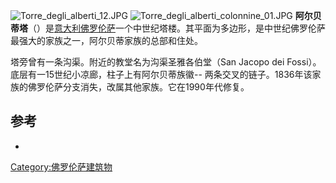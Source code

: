 [[File:Torre_degli_alberti_12.JPG|thumb]]
[[File:Torre_degli_alberti_colonnine_01.JPG|thumb]]
'''阿尔贝蒂塔'''（{{lang-it|Torre degli Alberti}}）是[[意大利|意大利]][[佛罗伦萨|佛罗伦萨]]一个中世纪塔楼。其平面为多边形，是中世纪佛罗伦萨最强大的家族之一，阿尔贝蒂家族的总部和住处。

塔旁曾有一条沟渠。附近的教堂名为沟渠圣雅各伯堂（San Jacopo dei Fossi）。底层有一15世纪小凉廊，柱子上有阿尔贝蒂族徽-- 两条交叉的链子。1836年该家族的佛罗伦萨分支消失，改属其他家族。它在1990年代修复。

==参考==
*{{cite book|first=Fortunato |last=Grimaldi|title= Le "case-torri" di Firenze|publisher=Edizioni Tassinari|location=Florence|year=2005}}

{{Coord|43|46|4.68|N|11|15|35.61|E|type:landmark|display=title}}
{{佛罗伦萨地标}}
{{DEFAULTSORT:Torre degli Alberti}}
[[Category:佛罗伦萨建筑物|Category:佛罗伦萨建筑物]]